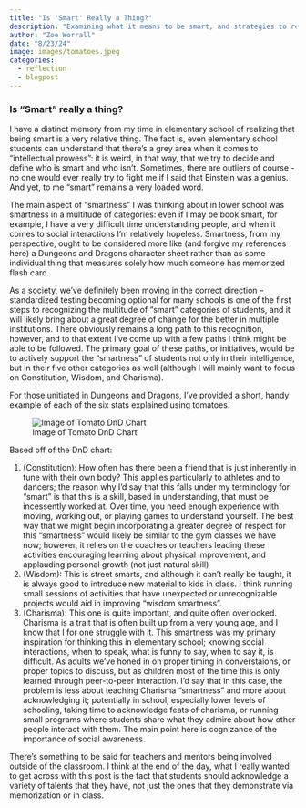 ```yaml
---
title: "Is 'Smart' Really a Thing?"
description: "Examining what it means to be smart, and strategies to respect alternative forms of it within the classroom"
author: "Zoe Worrall"
date: "8/23/24"
image: images/tomatoes.jpeg
categories:
  - reflection
  - blogpost
---
```


### Is "Smart" really a thing?

I have a distinct memory from my time in elementary school of realizing that being smart is a very relative thing. The fact is, even elementary school students can understand that there's a grey area when it comes to "intellectual prowess": it is weird, in that way, that we try to decide and define who is smart and who isn't. Sometimes, there are outliers of course - no one would ever really try to fight me if I said that Einstein was a genius. And yet, to me "smart" remains a very loaded word.

The main aspect of "smartness" I was thinking about in lower school was smartness in a multitude of categories: even if I may be book smart, for example, I have a very difficult time understanding people, and when it comes to social interactions I'm relatively hopeless. Smartness, from my perspective, ought to be considered more like (and forgive my references here) a Dungeons and Dragons character sheet rather than as some individual thing that measures solely how much someone has memorized flash card.

As a society, we've definitely been moving in the correct direction -- standardized testing becoming optional for many schools is one of the first steps to recognizing the multitude of "smart" categories of students, and it will likely bring about a great degree of change for the better in multiple institutions. There obviously remains a long path to this recognition, however, and to that extent I've come up with a few paths I think might be able to be followed. The primary goal of these paths, or initiatives, would be to actively support the "smartness" of students not only in their intelligence, but in their five other categories as well (although I will mainly want to focus on Constitution, Wisdom, and Charisma).

For those unitiated in Dungeons and Dragons, I've provided a short, handy example of each of the six stats explained using tomatoes.

![Image of Tomato DnD Chart](images/tumblr_mxm5e6qth01r4d3l2o1_500.jpg)

Based off of the DnD chart:

1. (Constitution): How often has there been a friend that is just inherently in tune with their own body? This applies particularly to athletes and to dancers; the reason why I'd say that this falls under my terminology for "smart" is that this is a skill, based in understanding, that must be incessently worked at. Over time, you need enough experience with moving, working out, or playing games to understand yourself. The best way that we might begin incorporating a greater degree of respect for this "smartness" would likely be similar to the gym classes we have now; however, it relies on the coaches or teachers leading these activities encouraging learning about physical improvement, and applauding personal growth (not just natural skill)
2. (Wisdom): This is street smarts, and although it can't really be taught, it is always good to introduce new material to kids in class. I think running small sessions of activities that have unexpected or unrecognizable projects would aid in improving "wisdom smartness".
3. (Charisma): This one is quite important, and quite often overlooked. Charisma is a trait that is often built up from a very young age, and I know that I for one struggle with it. This smartness was my primary inspiration for thinking this in elementary school; knowing social interactions, when to speak, what is funny to say, when to say it, is difficult. As adults we've honed in on proper timing in converstaions, or proper topics to discuss, but as children most of the time this is only learned through peer-to-peer interaction. I'd say that in this case, the problem is less about teaching Charisma "smartness" and more about acknowledging it; potentially in school, especially lower levels of schooling, taking time to acknowledge feats of charisma, or running small programs where students share what they admire about how other people interact with them. The main point here is cognizance of the importance of social awareness.

There's something to be said for teachers and mentors being involved outside of the classroom. I think at the end of the day, what I really wanted to get across with this post is the fact that students should acknowledge a variety of talents that they have, not just the ones that they demonstrate via memorization or in class.